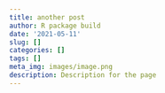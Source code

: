 ```yaml
---
title: another post
author: R package build
date: '2021-05-11'
slug: []
categories: []
tags: []
meta_img: images/image.png
description: Description for the page
---
```

